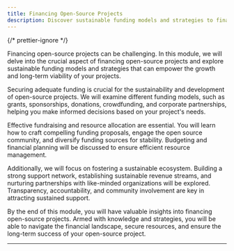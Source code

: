 ```yaml
---
title: Financing Open-Source Projects
description: Discover sustainable funding models and strategies to finance your open-source projects. Empower your project''s growth and long-term viability.
---
```



{/* prettier-ignore */}
<p class="lead">Financing open-source projects can be challenging. In this module, we will delve into the crucial aspect of financing open-source projects and explore sustainable funding models and strategies that can empower the growth and long-term viability of your projects.</p>

Securing adequate funding is crucial for the sustainability and development of open-source projects. We will examine different funding models, such as grants, sponsorships, donations, crowdfunding, and corporate partnerships, helping you make informed decisions based on your project's needs.

Effective fundraising and resource allocation are essential. You will learn how to craft compelling funding proposals, engage the open source community, and diversify funding sources for stability. Budgeting and financial planning will be discussed to ensure efficient resource management.

Additionally, we will focus on fostering a sustainable ecosystem. Building a strong support network, establishing sustainable revenue streams, and nurturing partnerships with like-minded organizations will be explored. Transparency, accountability, and community involvement are key in attracting sustained support.

By the end of this module, you will have valuable insights into financing open-source projects. Armed with knowledge and strategies, you will be able to navigate the financial landscape, secure resources, and ensure the long-term success of your open-source project.

---

<GuideReadingTime slug="guide/financing-open-source-projects" />

